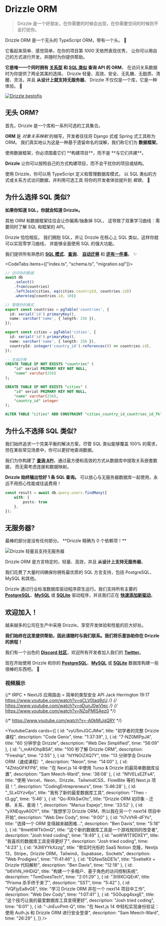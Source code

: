 
# Drizzle ORM  
> Drizzle 是一个好朋友，在你需要的时候会出现，在你需要空间的时候则不会打扰你。

Drizzle ORM 是一个无头的 TypeScript ORM，带有一个头。 🐲

它看起来简单、感觉简单，在你的项目第 _1000_ 天依然表现优秀，
让你可以用自己的方式进行开发，并随时为你提供帮助。  

**它是唯一一个同时拥有 [关系型](/docs/rqb) 和 [SQL 类似](/docs/select) 查询 API 的 ORM**， 
在访问关系数据时为你提供了两全其美的选择。 
Drizzle 轻量、高效、安全、无乳糖、无麸质、清醒、灵活，并且 **从设计上就支持无服务器**。
Drizzle 不仅仅是一个库，它是一种体验。 🤩

[![Drizzle bestofjs](@/assets/images/bestofjs.jpg)](https://bestofjs.org/projects/drizzle-orm)

## 无头 ORM?
首先，Drizzle 是一个库和一系列可选的工具集合。 

**ORM** 是 _对象关系映射_ 的缩写，开发者往往将 Django 式或 Spring 式工具称为 ORM。 
我们真实地认为这是一种基于遗留命名的误解，我们称它们为 **数据框架**。

<Callout type="error" emoji="️💔">
  使用数据框架，你必须围着它们 **构建项目**，而不是 **与它们共建**。
</Callout>

**Drizzle** 让你可以按照自己的方式构建项目，而不会干扰你的项目或结构。 

使用 Drizzle，你可以用 TypeScript 定义和管理数据库模式，
以 SQL 类似的方式或关系方式访问数据，并利用可选工具 
将你的开发者体验提升到 _极致_。 🤯 

## 为什么选择 SQL 类似?
**如果你知道 SQL，你就会知道 Drizzle。**

其他 ORM 和数据框架往往会让你偏离/抽象掉 SQL，
这导致了双重学习曲线：需要同时了解 SQL 和框架的 API。  

Drizzle 恰恰相反。 
我们拥抱 SQL，并让 Drizzle 在核心上 SQL 类似，这样你就可以实现零学习曲线，
并能够全面使用 SQL 的强大功能。  

我们提供所有熟悉的 **[SQL 模式](/docs/sql-schema-declaration)**、**[查询](/docs/select)**、 
**[自动迁移](/docs/migrations)** 和 **[还有一件事](/docs/rqb)**。 ✨

<CodeTabs items={["index.ts", "schema.ts", "migration.sql"]}>
```typescript copy
// 访问你的数据
await db
	.select()
	.from(countries)
	.leftJoin(cities, eq(cities.countryId, countries.id))
	.where(eq(countries.id, 10))
```
```typescript copy
// 管理你的模式
export const countries = pgTable('countries', {
  id: serial('id').primaryKey(),
  name: varchar('name', { length: 256 }),
});

export const cities = pgTable('cities', {
  id: serial('id').primaryKey(),
  name: varchar('name', { length: 256 }),
  countryId: integer('country_id').references(() => countries.id),
});
```
```sql
-- 生成迁移
CREATE TABLE IF NOT EXISTS "countries" (
	"id" serial PRIMARY KEY NOT NULL,
	"name" varchar(256)
);

CREATE TABLE IF NOT EXISTS "cities" (
	"id" serial PRIMARY KEY NOT NULL,
	"name" varchar(256),
	"country_id" integer
);

ALTER TABLE "cities" ADD CONSTRAINT "cities_country_id_countries_id_fk" FOREIGN KEY ("country_id") REFERENCES "countries"("id") ON DELETE no action ON UPDATE no action;
```
</CodeTabs>

## 为什么不选择 SQL 类似?
我们始终追求一个完美平衡的解决方案，尽管 SQL 类似能够覆盖 100% 的需求，
但在某些常见场景中，你可以更好地查询数据。  

我们为你构建了 **[查询 API](/docs/rqb)**，通过最方便和高效的方式从数据库中提取关系嵌套数据，
而无需考虑连接和数据映射。  

**Drizzle 始终输出恰好 1 条 SQL 查询。** 可以放心与无服务器数据库一起使用，永远不用担心性能或往返费用！

```ts
const result = await db.query.users.findMany({
	with: {
		posts: true
	},
});
```

## 无服务器?
<Callout type="info" emoji="🥳">
  最棒的部分是没有任何部分。 **Drizzle 精确为 0 个依赖项！**
</Callout>


![Drizzle 轻量且支持无服务器](@/assets/images/drizzle31kb.jpg)
  
Drizzle ORM 是方言特定的，轻量、高效，并且 **从设计上支持无服务器**。  

我们花费了大量时间确保你拥有最优质的 SQL 方言支持，包括 PostgreSQL、MySQL 和其他。

Drizzle 通过行业标准数据库驱动程序原生运行。我们支持所有主要的 **[PostgreSQL](/docs/get-started-postgresql)**、**[MySQL](/docs/get-started-mysql)** 或 **[SQLite](/docs/get-started-sqlite)** 驱动程序，并且我们正在 **[快速添加新驱动](https://twitter.com/DrizzleORM/status/1653082492742647811?s=20)**。 


## 欢迎加入！
越来越多的公司在生产中采用 Drizzle，享受开发体验和性能的巨大好处。

**我们始终在这里提供帮助，因此请随时与我们联系。我们将乐意协助你在 Drizzle 的旅程！**

我们有一个出色的 **[Discord 社区](https://driz.link/discord)**，欢迎所有开发者加入我们的 **[Twitter](https://twitter.com/drizzleorm)**。
  
现在开始使用 Drizzle 和你的 **[PostgreSQL](/docs/get-started-postgresql)**、**[MySQL](/docs/get-started-mysql)** 或 **[SQLite](/docs/get-started-sqlite)** 数据库构建一些很棒的东西吧。 🚀

### 视频展示

{/* tRPC + NextJS 应用路由 = 简单的类型安全 API
Jack Herrington 19:17
https://www.youtube.com/watch?v=qCLV0Iaq9zU */}
{/* https://www.youtube.com/watch?v=qDunJ0wVIec */}
{/* https://www.youtube.com/watch?v=NZpPMlSAez0 */}

 {/* https://www.youtube.com/watch?v=-A0kMiJqQRY */}

<YoutubeCards cards={[
	{
		id: "vyU5mJGCJMw",
		title: "初学者的完整 Drizzle 课程",
		description: "Code Genix",
		time: "1:37:39",
	},
	{
		id: "7-NZ0MlPpJA",
		title: "60 分钟学会 Drizzle",
		description: "Web Dev Simplified",
		time: "56:09"
	},
	{
		id: "i_mAHOhpBSA",
		title: "100 秒了解 Drizzle ORM",
		description: "Fireship",
		time: "2:55"
	},
	{
		id: "hIYNOiZXQ7Y",
		title: "13 分钟学会 Drizzle ORM（速成课程）",
		description: "Neon",
		time: "14:00"
	},
	{
		id: "4ZhtoOFKFP8",
		title: "在 Next.js&nbsp;14 中使用 Turso&nbsp;&&nbsp;Drizzle 的最简单数据库设置",
		description: "Sam Meech-Ward",
		time: '38:08'
	}, 
	{
		id: "NfVELsEZFsA",
		title: "使用 Vercel、Neon、Drizzle、TailwindCSS、FlowBite 等的 Next.js 项目！",
		description: "CodingEntrepreneurs",
		time: '5:46:28'
	}, 
	{
		id: "_SLxGYzv6jo",
		title: "我有了新的最爱数据库工具",
		description: "Theo - t3.gg",
		time: '5:46'
	}, 
	{
		id: "Qo-RXkSwOtc",
		title: "Drizzle ORM 初印象 - 迁移、关系、查询！",
		description: "Marius Espejo",
		time: '33:52'
	},
	{
		id: "yXNEqyvA0OY",
		title: "我想学习 Drizzle ORM，所以我在另一个 next14 项目中开始",
		description: "Web Dev Cody",
		time: "9:00"
	},
	{
		id: "h7vVhR-dFYo",
		title: "选择一个 ORM 变得越来越困难...",
		description: "Ben Davis",
		time: "5:18"
	},
	{
		id: "8met6WTk0mQ",
		title: "这个新的数据库工具是一个游戏规则的改变者",
		description: "Josh tried coding",
		time: "8:49"
	},
	{
		id: "woWW1T9DXEY",
		title: "我喜欢的数据库工具变得更好了",
		description: "Josh tried coding",
		time: "4:23"
	},
	{
		id: "A3l6YYkXzzg",
		title: "带实时光标的 SaaS Notion 克隆，Nextjs 13，Stripe，Drizzle ORM，Tailwind，Supabase，Sockets",
		description: "Web Prodigies",
		time: "11:41:46"
	},
	{
		id: "EQfaw5bDE1s",
		title: "SvelteKit + Drizzle 代码解析",
		description: "Ben Davis",
		time: "12:18"
	},
	{
		id: "b6VhN_HHDiQ",
		title: "构建一个多租户、基于角色的访问控制系统",
		description: "TomDoesTech",
		time: "2:01:29"
	},
	{
		id: "3tl9XCiQErA",
		title: "Prisma 杀手终于来了",
		description: "SST",
		time: "5:42"
	},
	{
		id: "VQFjyEa8vGE",
		title: "学习 Drizzle ORM 并在一个 next14 项目中工作",
		description: "Web Dev Cody",
		time: "1:07:41"
	},
	{
		id: "5G0upg4sxgE",
		title: "这个技巧让我的最爱数据库工具变得更好",
		description: "Josh tried coding",
		time: "6:01"
	},
	{
		id: "-JnEuvPmt-Q",
		title: "在 Next.js 14 中轻松实现身份验证：使用 Auth.js 和 Drizzle ORM 进行安全登录",
		description: "Sam Meech-Ward",
		time: "26:29"
	},
]} />
